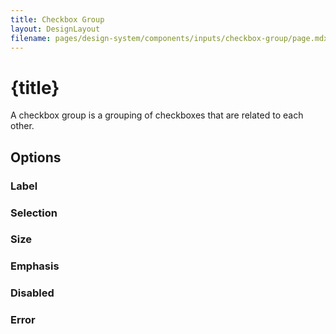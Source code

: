 ```yaml
---
title: Checkbox Group
layout: DesignLayout
filename: pages/design-system/components/inputs/checkbox-group/page.mdx
---
```



# {title}

A checkbox group is a grouping of checkboxes that are related to each other.

<MainView />

## Options 

### Label


### Selection



### Size

<SizeView />



### Emphasis




### Disabled

<DisabledView />

### Error

<ErrorView />



